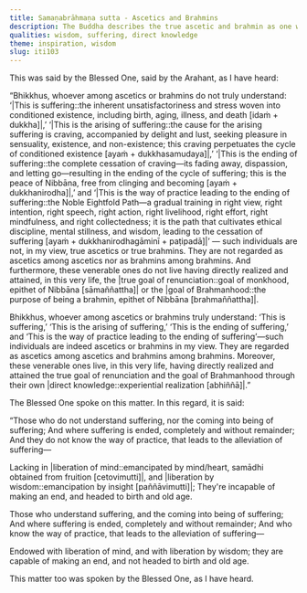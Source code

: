 ```yaml
---
title: Samaṇabrāhmaṇa sutta - Ascetics and Brahmins
description: The Buddha describes the true ascetic and brahmin as one who understands the four noble truths.
qualities: wisdom, suffering, direct knowledge
theme: inspiration, wisdom
slug: iti103
---
```


This was said by the Blessed One, said by the Arahant, as I have heard:

“Bhikkhus, whoever among ascetics or brahmins do not truly understand: ‘|This is suffering::the inherent unsatisfactoriness and stress woven into conditioned existence, including birth, aging, illness, and death [idaṁ + dukkha]|,’ ‘|This is the arising of suffering::the cause for the arising suffering is craving, accompanied by delight and lust, seeking pleasure in sensuality, existence, and non-existence; this craving perpetuates the cycle of conditioned existence [ayaṁ + dukkhasamudaya]|,’ ‘|This is the ending of suffering::the complete cessation of craving—its fading away, dispassion, and letting go—resulting in the ending of the cycle of suffering; this is the peace of Nibbāna, free from clinging and becoming [ayaṁ + dukkhanirodha]|,’ and ‘|This is the way of practice leading to the ending of suffering::the Noble Eightfold Path—a gradual training in right view, right intention, right speech, right action, right livelihood, right effort, right mindfulness, and right collectedness; it is the path that cultivates ethical discipline, mental stillness, and wisdom, leading to the cessation of suffering [ayaṁ + dukkhanirodhagāminī + paṭipadā]|’ — such individuals are not, in my view, true ascetics or true brahmins. They are not regarded as ascetics among ascetics nor as brahmins among brahmins. And furthermore, these venerable ones do not live having directly realized and attained, in this very life, the |true goal of renunciation::goal of monkhood, epithet of Nibbāna [sāmaññattha]| or the |goal of Brahmanhood::the purpose of being a brahmin, epithet of Nibbāna [brahmaññattha]|.

Bhikkhus, whoever among ascetics or brahmins truly understand: ‘This is suffering,’ ‘This is the arising of suffering,’ ‘This is the ending of suffering,’ and ‘This is the way of practice leading to the ending of suffering’—such individuals are indeed ascetics or brahmins in my view. They are regarded as ascetics among ascetics and brahmins among brahmins. Moreover, these venerable ones live, in this very life, having directly realized and attained the true goal of renunciation and the goal of Brahmanhood through their own |direct knowledge::experiential realization [abhiññā]|.”

The Blessed One spoke on this matter. In this regard, it is said:

“Those who do not understand suffering,
nor the coming into being of suffering;
And where suffering is ended,
completely and without remainder;
And they do not know the way of practice,
that leads to the alleviation of suffering—

Lacking in |liberation of mind::emancipated by mind/heart, samādhi obtained from fruition [cetovimutti]|,
and |liberation by wisdom::emancipation by insight [paññāvimutti]|;
They're incapable of making an end,
and headed to birth and old age.

Those who understand suffering,
and the coming into being of suffering;
And where suffering is ended,
completely and without remainder;
And who know the way of practice,
that leads to the alleviation of suffering—

Endowed with liberation of mind,
and with liberation by wisdom;
they are capable of making an end,
and not headed to birth and old age.

This matter too was spoken by the Blessed One, as I have heard.